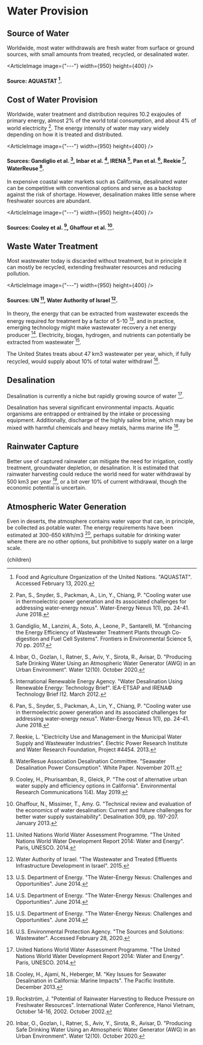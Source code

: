 


# Water Provision

## Source of Water
Worldwide, most water withdrawals are fresh water from surface or ground sources, with small amounts from treated, recycled, or desalinated water.

<ArticleImage image={"---"} width={950} height={400} />
#### Source: AQUASTAT [^3].

## Cost of Water Provision
Worldwide, water treatment and distribution requires 10.2 exajoules of primary energy, almost 2% of the world total consumption, and about 4% of world electricity [^8]. The energy intensity of water may vary widely depending on how it is treated and distributed.

<ArticleImage image={"---"} width={950} height={400} />
#### Sources: Gandiglio et al. [^4], Inbar et al. [^6], IRENA [^7], Pan et al. [^8], Reekie [^9], WaterReuse [^15].

In expensive coastal water markets such as California, desalinated water can be competitive with conventional options and serve as a backstop against the risk of shortage. However, desalination makes little sense where freshwater sources are abundant.

<ArticleImage image={"---"} width={950} height={400} />
#### Sources: Cooley et al. [^2], Ghaffour et al. [^5].

## Waste Water Treatment
Most wastewater today is discarded without treatment, but in principle it can mostly be recycled, extending freshwater resources and reducing pollution.

<ArticleImage image={"---"} width={950} height={400} />
#### Sources: UN [^13], Water Authority of Israel [^14].

In theory, the energy that can be extracted from wastewater exceeds the energy required for treatment by a factor of 5-10 [^11], and in practice, emerging technology might make wastewater recovery a net energy producer [^11]. Electricity, biogas, hydrogen, and nutrients can potentially be extracted from wastewater [^11].

The United States treats about 47 km3 wastewater per year, which, if fully recycled, would supply about 10% of total water withdrawl [^12].

<WasteWaterRecyclingSolution />

## Desalination
Desalination is currently a niche but rapidly growing source of water [^13].

Desalination has several significant environmental impacts. Aquatic organisms are entrapped or entrained by the intake or processing equipment. Additionally, discharge of the highly saline brine, which may be mixed with harmful chemicals and heavy metals, harms marine life [^1].

<WaterDesalinationSolution />

## Rainwater Capture
Better use of captured rainwater can mitigate the need for irrigation, costly treatment, groundwater depletion, or desalination. It is estimated that rainwater harvesting could reduce the world need for water withdrawal by 500 km3 per year [^10], or a bit over 10% of current withdrawal, though the economic potential is uncertain.

## Atmospheric Water Generation
Even in deserts, the atmosphere contains water vapor that can, in principle, be collected as potable water. The energy requirements have been estimated at 300-650 kWh/m3 [^6], perhaps suitable for drinking water where there are no other options, but prohibitive to supply water on a large scale.

[^1]: Cooley, H., Ajami, N., Heberger, M. "Key Issues for Seawater Desalination in California: Marine Impacts". The Pacific Institute. December 2013.

[^2]: Cooley, H., Phurisamban, R., Gleick, P. "The cost of alternative urban water supply and efficiency options in California". Environmental Research Communications 1(4). May 2019.

[^3]: Food and Agriculture Organization of the United Nations. "AQUASTAT". Accessed February 13, 2020.

[^4]: Gandiglio, M., Lanzini, A., Soto, A., Leone, P., Santarelli, M. "Enhancing the Energy Efficiency of Wastewater Treatment Plants through Co-digestion and Fuel Cell Systems". Frontiers in Environmental Science 5, 70 pp. 2017.

[^5]: Ghaffour, N., Missimer, T., Amy. G. "Technical review and evaluation of the economics of water desalination: Current and future challenges for better water supply sustainability". Desalination 309, pp. 197-207. January 2013.

[^6]: Inbar, O., Gozlan, I., Ratner, S., Aviv, Y., Sirota, R., Avisar, D. "Producing Safe Drinking Water Using an Atmospheric Water Generator (AWG) in an Urban Environment". Water 12(10). October 2020.

[^7]: International Renewable Energy Agency. "Water Desalination Using Renewable Energy: Technology Brief". IEA-ETSAP and IRENA© Technology Brief I12. March 2012.

[^8]: Pan, S., Snyder, S., Packman, A., Lin, Y., Chiang, P. "Cooling water use in thermoelectric power generation and its associated challenges for addressing water-energy nexus". Water-Energy Nexus 1(1), pp. 24-41. June 2018.

[^9]: Reekie, L. "Electricity Use and Management in the Municipal Water Supply and Wastewater Industries". Electric Power Research Institute and Water Research Foundation, Project #4454. 2013.

[^10]: Rockström, J. "Potential of Rainwater Harvesting to Reduce Pressure on Freshwater Resources". International Water Conference, Hanoi Vietnam, October 14-16, 2002. October 2002.

[^11]: U.S. Department of Energy. "The Water-Energy Nexus: Challenges and Opportunities". June 2014.

[^12]: U.S. Environmental Protection Agency. "The Sources and Solutions: Wastewater". Accessed February 28, 2020.

[^13]: United Nations World Water Assessment Programme. "The United Nations World Water Development Report 2014: Water and Energy". Paris, UNESCO. 2014.

[^14]: Water Authority of Israel. "The Wastewater and Treated Effluents Infrastructure Development in Israel". 2015.

[^15]: WaterResue Association Desalination Committee. "Seawater Desalination Power Consumption". White Paper. November 2011.

  <Article 
    focusAreaUrl={focusAreaUrl} 
    hierarchy={hierarchy} 
    site={site}
  >
    {children}
  </Article>
